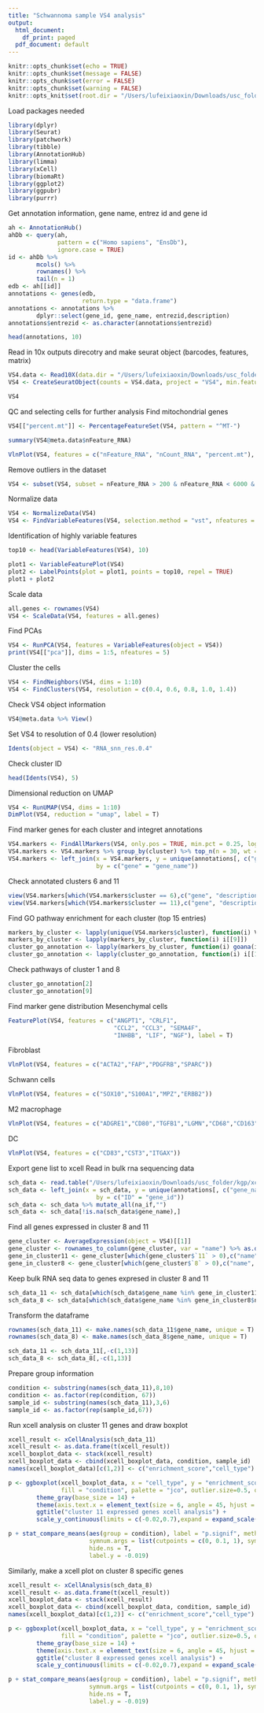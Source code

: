 ```yaml
---
title: "Schwannoma sample VS4 analysis"
output:
  html_document:
    df_print: paged
  pdf_document: default
---
```


```r
knitr::opts_chunk$set(echo = TRUE)
knitr::opts_chunk$set(message = FALSE)
knitr::opts_chunk$set(error = FALSE)
knitr::opts_chunk$set(warning = FALSE)
knitr::opts_knit$set(root.dir = "/Users/lufeixiaoxin/Downloads/usc_folder/kgp/seurat")
```

Load packages needed
```r
library(dplyr)
library(Seurat)
library(patchwork)
library(tibble)
library(AnnotationHub)
library(limma)
library(xCell)
library(biomaRt)
library(ggplot2)
library(ggpubr)
library(purrr)
```

Get annotation information, gene name, entrez id and gene id
```r
ah <- AnnotationHub()
ahDb <- query(ah, 
              pattern = c("Homo sapiens", "EnsDb"), 
              ignore.case = TRUE)
id <- ahDb %>%
        mcols() %>%
        rownames() %>%
        tail(n = 1)
edb <- ah[[id]]
annotations <- genes(edb, 
                     return.type = "data.frame")
annotations <- annotations %>%
        dplyr::select(gene_id, gene_name, entrezid,description)
annotations$entrezid <- as.character(annotations$entrezid)

head(annotations, 10)
```

Read in 10x outputs direcotry and make seurat object (barcodes, features, matrix)
```r
VS4.data <- Read10X(data.dir = "/Users/lufeixiaoxin/Downloads/usc_folder/kgp/seurat/VS4_filtered_feature_bc_matrix")
VS4 <- CreateSeuratObject(counts = VS4.data, project = "VS4", min.features = 100)

VS4
```

QC and selecting cells for further analysis
Find mitochondrial genes
```r
VS4[["percent.mt"]] <- PercentageFeatureSet(VS4, pattern = "^MT-")

summary(VS4@meta.data$nFeature_RNA)

VlnPlot(VS4, features = c("nFeature_RNA", "nCount_RNA", "percent.mt"), ncol = 3)
```

Remove outliers in the dataset
```r
VS4 <- subset(VS4, subset = nFeature_RNA > 200 & nFeature_RNA < 6000 & percent.mt < 20)
```

Normalize data
```r
VS4 <- NormalizeData(VS4)
VS4 <- FindVariableFeatures(VS4, selection.method = "vst", nfeatures = 2000)
```

Identification of highly variable features
```r
top10 <- head(VariableFeatures(VS4), 10)

plot1 <- VariableFeaturePlot(VS4)
plot2 <- LabelPoints(plot = plot1, points = top10, repel = TRUE)
plot1 + plot2
```

Scale data
```r
all.genes <- rownames(VS4)
VS4 <- ScaleData(VS4, features = all.genes)
```

Find PCAs
```r
VS4 <- RunPCA(VS4, features = VariableFeatures(object = VS4))
print(VS4[["pca"]], dims = 1:5, nfeatures = 5)
```

Cluster the cells
```r
VS4 <- FindNeighbors(VS4, dims = 1:10)
VS4 <- FindClusters(VS4, resolution = c(0.4, 0.6, 0.8, 1.0, 1.4))

```

Check VS4 object information
```r
VS4@meta.data %>% View()
```

Set VS4 to resolution of 0.4 (lower resolution)
```r
Idents(object = VS4) <- "RNA_snn_res.0.4"
```

Check cluster ID
```r
head(Idents(VS4), 5)
```

Dimensional reduction on UMAP
```r
VS4 <- RunUMAP(VS4, dims = 1:10)
DimPlot(VS4, reduction = "umap", label = T)
```

Find marker genes for each cluster and integret annotations
```r
VS4.markers <- FindAllMarkers(VS4, only.pos = TRUE, min.pct = 0.25, logfc.threshold = 0.25)
VS4.markers <- VS4.markers %>% group_by(cluster) %>% top_n(n = 30, wt = avg_logFC)
VS4.markers <- left_join(x = VS4.markers, y = unique(annotations[, c("gene_name", "description","entrezid")]),
                         by = c("gene" = "gene_name"))
```

Check annotated clusters 6 and 11
```r
view(VS4.markers[which(VS4.markers$cluster == 6),c("gene", "description")])
view(VS4.markers[which(VS4.markers$cluster == 11),c("gene", "description")])
```

Find GO pathway enrichment for each cluster (top 15 entries)
```r
markers_by_cluster <- lapply(unique(VS4.markers$cluster), function(i) VS4.markers[VS4.markers$cluster == i,])
markers_by_cluster <- lapply(markers_by_cluster, function(i) i[[9]])
cluster_go_annotation <- lapply(markers_by_cluster, function(i) goana(i) %>% topGO(n=15))
cluster_go_annotation <- lapply(cluster_go_annotation, function(i) i[[1]])
```

Check pathways of cluster 1 and 8
```r
cluster_go_annotation[2]
cluster_go_annotation[9]
```

Find marker gene distribution
Mesenchymal cells
```r
FeaturePlot(VS4, features = c("ANGPT1", "CRLF1", 
                              "CCL2", "CCL3", "SEMA4F", 
                              "INHBB", "LIF", "NGF"), label = T)
```

Fibroblast
```r
VlnPlot(VS4, features = c("ACTA2","FAP","PDGFRB","SPARC"))
```

Schwann cells
```r
VlnPlot(VS4, features = c("SOX10","S100A1","MPZ","ERBB2"))
```

M2 macrophage
```r
VlnPlot(VS4, features = c("ADGRE1","CD80","TGFB1","LGMN","CD68","CD163"))
```

DC
```r
VlnPlot(VS4, features = c("CD83","CST3","ITGAX"))
```

Export gene list to xcell
Read in bulk rna sequencing data
```r
sch_data <- read.table("/Users/lufeixiaoxin/Downloads/usc_folder/kgp/xcell/schwann_data/tpm_matrix/schwann_seq_data",header=T, as.is=TRUE, sep = "\t")
sch_data <- left_join(x = sch_data, y = unique(annotations[, c("gene_name","gene_id")]),
                         by = c("ID" = "gene_id"))
sch_data <- sch_data %>% mutate_all(na_if,"")
sch_data <- sch_data[!is.na(sch_data$gene_name),]
```

Find all genes expressed in cluster 8 and 11
```r
gene_cluster <- AverageExpression(object = VS4)[[1]]
gene_cluster <- rownames_to_column(gene_cluster, var = "name") %>% as.data.frame()
gene_in_cluster11 <- gene_cluster[which(gene_cluster$`11` > 0),c("name", 11)]
gene_in_cluster8 <- gene_cluster[which(gene_cluster$`8` > 0),c("name", 8)]
```

Keep bulk RNA seq data to genes expresed in cluster 8 and 11
```r
sch_data_11 <- sch_data[which(sch_data$gene_name %in% gene_in_cluster11$name),]
sch_data_8 <- sch_data[which(sch_data$gene_name %in% gene_in_cluster8$name),]
```

Transform the dataframe
```r
rownames(sch_data_11) <- make.names(sch_data_11$gene_name, unique = T)
rownames(sch_data_8) <- make.names(sch_data_8$gene_name, unique = T)

sch_data_11 <- sch_data_11[,-c(1,13)]
sch_data_8 <- sch_data_8[,-c(1,13)]
```

Prepare group information
```r
condition <- substring(names(sch_data_11),8,10)
condition <- as.factor(rep(condition, 67))
sample_id <- substring(names(sch_data_11),3,6)
sample_id <- as.factor(rep(sample_id,67))
```


Run xcell analysis on cluster 11 genes and draw boxplot
```r
xcell_result <- xCellAnalysis(sch_data_11)
xcell_result <- as.data.frame(t(xcell_result))
xcell_boxplot_data <- stack(xcell_result)
xcell_boxplot_data <- cbind(xcell_boxplot_data, condition, sample_id)
names(xcell_boxplot_data)[c(1,2)] <- c("enrichment_score","cell_type")

p <- ggboxplot(xcell_boxplot_data, x = "cell_type", y = "enrichment_score",
               fill = "condition", palette = "jco", outlier.size=0.5, outlier.colour="purple") + 
        theme_gray(base_size = 14) +
        theme(axis.text.x = element_text(size = 6, angle = 45, hjust = 0.9)) + 
        ggtitle("cluster 11 expressed genes xcell analysis") +
        scale_y_continuous(limits = c(-0.02,0.7),expand = expand_scale(mult = c(0, .1)))

p + stat_compare_means(aes(group = condition), label = "p.signif", method = "t.test",
                       symnum.args = list(cutpoints = c(0, 0.1, 1), symbols = c("*", "ns")),
                       hide.ns = T,
                       label.y = -0.019)
```

Similarly, make a xcell plot on cluster 8 specific genes
```r
xcell_result <- xCellAnalysis(sch_data_8)
xcell_result <- as.data.frame(t(xcell_result))
xcell_boxplot_data <- stack(xcell_result)
xcell_boxplot_data <- cbind(xcell_boxplot_data, condition, sample_id)
names(xcell_boxplot_data)[c(1,2)] <- c("enrichment_score","cell_type")

p <- ggboxplot(xcell_boxplot_data, x = "cell_type", y = "enrichment_score",
               fill = "condition", palette = "jco", outlier.size=0.5, outlier.colour="purple") + 
        theme_gray(base_size = 14) +
        theme(axis.text.x = element_text(size = 6, angle = 45, hjust = 0.9)) + 
        ggtitle("cluster 8 expressed genes xcell analysis") +
        scale_y_continuous(limits = c(-0.02,0.7),expand = expand_scale(mult = c(0, .1)))

p + stat_compare_means(aes(group = condition), label = "p.signif", method = "t.test",
                       symnum.args = list(cutpoints = c(0, 0.1, 1), symbols = c("*", "ns")),
                       hide.ns = T,
                       label.y = -0.019)
```

